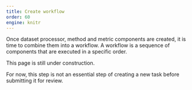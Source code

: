 ```yaml
---
title: Create workflow
order: 60
engine: knitr
---
```


Once dataset processor, method and metric components are created, it is time to combine them into a workflow. A workflow is a sequence of components that are executed in a specific order.

:::{.callout-important}
This page is still under construction.

For now, this step is not an essential step of creating a new task before submitting it for review.
:::